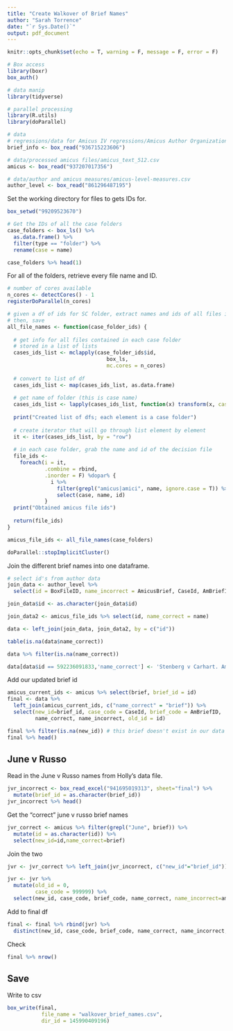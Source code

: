 ```yaml
---
title: "Create Walkover of Brief Names"
author: "Sarah Torrence"
date: "`r Sys.Date()`"
output: pdf_document
---
```


```r
knitr::opts_chunk$set(echo = T, warning = F, message = F, error = F)

# Box access
library(boxr)
box_auth()

# data manip
library(tidyverse)

# parallel processing
library(R.utils)
library(doParallel)

# data
# regressions/data for Amicus IV regressions/Amicus Author Organization Categorization.xlsx
brief_info <- box_read("936715223606")

# data/processed amicus files/amicus_text_512.csv
amicus <- box_read("937207017356")

# data/author and amicus measures/amicus-level-measures.csv
author_level <- box_read("861296487195")
```

Set the working directory for files to gets IDs for.

```r
box_setwd("99209523670")
```

```r
# Get the IDs of all the case folders 
case_folders <- box_ls() %>%
  as.data.frame() %>% 
  filter(type == "folder") %>% 
  rename(case = name)

case_folders %>% head(1)
```

For all of the folders, retrieve every file name and ID. 

```r
# number of cores available
n_cores <- detectCores() - 1
registerDoParallel(n_cores)

# given a df of ids for SC folder, extract names and ids of all files in case folder
# then, save
all_file_names <- function(case_folder_ids) {
  
  # get info for all files contained in each case folder
  # stored in a list of lists
  cases_ids_list <- mclapply(case_folder_ids$id,
                                box_ls,
                                mc.cores = n_cores)
  
  # convert to list of df
  cases_ids_list <- map(cases_ids_list, as.data.frame)
  
  # get name of folder (this is case name)
  cases_ids_list <- lapply(cases_ids_list, function(x) transform(x, case = sub(".*/", "", path)))
  
  print("Created list of dfs; each element is a case folder")
  
  # create iterator that will go through list element by element
  it <- iter(cases_ids_list, by = "row")
  
  # in each case folder, grab the name and id of the decision file
  file_ids <-
    foreach(i = it,
            .combine = rbind,
            .inorder = F) %dopar% {
              i %>%
                filter(grepl("amicus|amici", name, ignore.case = T)) %>%
                select(case, name, id)
            }
  print("Obtained amicus file ids")
  
  return(file_ids)
}

amicus_file_ids <- all_file_names(case_folders)

doParallel::stopImplicitCluster()
```

Join the different brief names into one dataframe.

```r
# select id's from author data
join_data <- author_level %>%
  select(id = BoxFileID, name_incorrect = AmicusBrief, CaseId, AmBriefID)

join_data$id <- as.character(join_data$id)

join_data2 <- amicus_file_ids %>% select(id, name_correct = name)

data <- left_join(join_data, join_data2, by = c("id"))
```

```r
table(is.na(data$name_correct))
```

```r
data %>% filter(is.na(name_correct))
```

```r
data[data$id == 592236091833,'name_correct'] <- 'Stenberg v Carhart. Amics Brief for Petitioner by Agudath Israel of America.docx'
```


Add our updated brief id

```r
amicus_current_ids <- amicus %>% select(brief, brief_id = id)
final <- data %>% 
  left_join(amicus_current_ids, c("name_correct" = "brief")) %>% 
  select(new_id=brief_id, case_code = CaseId, brief_code = AmBriefID,
         name_correct, name_incorrect, old_id = id)

final %>% filter(is.na(new_id)) # this brief doesn't exist in our data ?
final %>% head()
```


## June v Russo


Read in the June v Russo names from Holly's data file.

```r
jvr_incorrect <- box_read_excel("941695019313", sheet="final") %>% 
  mutate(brief_id = as.character(brief_id))
jvr_incorrect %>% head()
```

Get the "correct" june v russo brief names

```r
jvr_correct <- amicus %>% filter(grepl("June", brief)) %>%
  mutate(id = as.character(id)) %>% 
  select(new_id=id,name_correct=brief)
```


Join the two 

```r
jvr <- jvr_correct %>% left_join(jvr_incorrect, c("new_id"="brief_id"))

jvr <- jvr %>% 
  mutate(old_id = 0,
         case_code = 999999) %>% 
  select(new_id, case_code, brief_code, name_correct, name_incorrect=amicus, old_id)
```

Add to final df

```r
final <- final %>% rbind(jvr) %>%
  distinct(new_id, case_code, brief_code, name_correct, name_incorrect, old_id)
```

Check 

```r
final %>% nrow()
```


## Save

Write to csv

```r
box_write(final,
           file_name = "walkover_brief_names.csv",
           dir_id = 145990409196)
```

